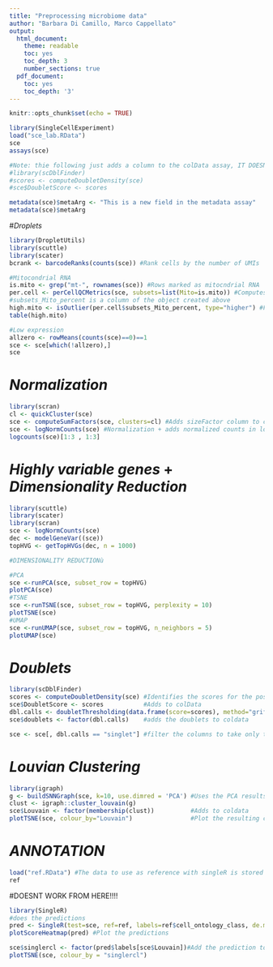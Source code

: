 ```yaml
---
title: "Preprocessing microbiome data"
author: "Barbara Di Camillo, Marco Cappellato"
output:
  html_document:
    theme: readable
    toc: yes
    toc_depth: 3
    number_sections: true
  pdf_document:
    toc: yes
    toc_depth: '3'
---
```


```r
knitr::opts_chunk$set(echo = TRUE)

library(SingleCellExperiment)
load("sce_lab.RData")
sce
assays(sce)

#Note: thie following just adds a column to the colData assay, IT DOESN'T ADD A NEW ASSAY, IT'S KINDA DIFFICULT TO DO SO
#library(scDblFinder)
#scores <- computeDoubletDensity(sce)
#sce$DoubletScore <- scores 
```

```r
metadata(sce)$metaArg <- "This is a new field in the metadata assay"
metadata(sce)$metaArg
```
#*Droplets*
```r
library(DropletUtils)
library(scuttle)
library(scater)
bcrank <- barcodeRanks(counts(sce)) #Rank cells by the number of UMIs

#Mitocondrial RNA
is.mito <- grep("mt-", rownames(sce)) #Rows marked as mitocndrial RNA
per.cell <- perCellQCMetrics(sce, subsets=list(Mito=is.mito)) #Computes many measures for understanding cell quality
#subsets_Mito_percent is a column of the object created above
high.mito <- isOutlier(per.cell$subsets_Mito_percent, type="higher") #Finds outliers
table(high.mito)

#Low expression
allzero <- rowMeans(counts(sce)==0)==1
sce <- sce[which(!allzero),]
sce
```
# *Normalization*
```r
library(scran)
cl <- quickCluster(sce) 
sce <- computeSumFactors(sce, clusters=cl) #Adds sizeFactor column to coldata
sce <- logNormCounts(sce) #Normalization + adds normalized counts in logcounts assay
logcounts(sce)[1:3 , 1:3]
```

# *Highly variable genes* + *Dimensionality Reduction*
```r
library(scuttle)
library(scater)
library(scran)
sce <- logNormCounts(sce)
dec <- modelGeneVar((sce))
topHVG <- getTopHVGs(dec, n = 1000)

#DIMENSIONALITY REDUCTIONù

#PCA
sce <-runPCA(sce, subset_row = topHVG)
plotPCA(sce)
#TSNE
sce <-runTSNE(sce, subset_row = topHVG, perplexity = 10)
plotTSNE(sce)
#UMAP
sce <-runUMAP(sce, subset_row = topHVG, n_neighbors = 5)
plotUMAP(sce)
```

# *Doublets*
```r
library(scDblFinder)
scores <- computeDoubletDensity(sce) #Identifies the scores for the possible doublets, we'll have to compare what we find with this
sce$DoubletScore <- scores           #Adds to colData
dbl.calls <- doubletThresholding(data.frame(score=scores), method="griffiths", returnType="call") #Identifies the doublets comparing
sce$doublets <- factor(dbl.calls)    #adds the doublets to coldata

sce <- sce[, dbl.calls == "singlet"] #filter the columns to take only the ones not marked as doublets in coldata
```


# *Louvian Clustering*
```r
library(igraph)
g <- buildSNNGraph(sce, k=10, use.dimred = 'PCA') #Uses the PCA results to make a neightbor graph
clust <- igraph::cluster_louvain(g)
sce$Louvain <- factor(membership(clust))          #Adds to coldata
plotTSNE(sce, colour_by="Louvain")                #Plot the resulting clustering using colors for t-sne
```
# *ANNOTATION*
```r
load("ref.RData") #The data to use as reference with singleR is stored here
ref
```

#DOESNT WORK FROM HERE!!!!
```r
library(SingleR)
#does the predictions
pred <- SingleR(test=sce, ref=ref, labels=ref$cell_ontology_class, de.method = "wilcox", assay.type.ref = "counts", clusters = sce$Louvain )
plotScoreHeatmap(pred) #Plot the predictions

sce$singlercl <- factor(pred$labels[sce$Louvain])#Add the prediction to coldata
plotTSNE(sce, colour_by = "singlercl")  
```
















